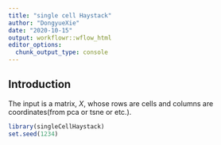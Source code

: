 ```yaml
---
title: "single cell Haystack"
author: "DongyueXie"
date: "2020-10-15"
output: workflowr::wflow_html
editor_options:
  chunk_output_type: console
---
```


## Introduction

The input is a matrix, $X$, whose rows are cells and columns are coordinates(from pca or tsne or etc.).



```r
library(singleCellHaystack)
set.seed(1234)
```

